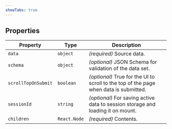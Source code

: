 ```yaml
---
showTabs: true
---
```


## Properties

| Property            | Type         | Description                                                                           |
| ------------------- | ------------ | ------------------------------------------------------------------------------------- |
| `data`              | `object`     | _(required)_ Source data.                                                             |
| `schema`            | `object`     | _(optional)_ JSON Schema for validation of the data set.                              |
| `scrollTopOnSubmit` | `boolean`    | _(optional)_ True for the UI to scroll to the top of the page when data is submitted. |
| `sessionId`         | `string`     | _(optional)_ For saving active data to session storage and loading it on mount.       |
| `children`          | `React.Node` | _(required)_ Contents.                                                                |

